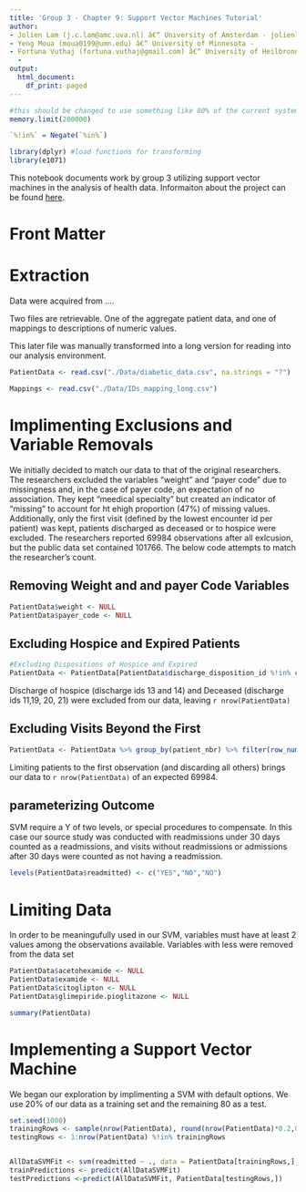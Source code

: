 ```yaml
---
title: 'Group 3 - Chapter 9: Support Vector Machines Tutorial'
author:
- Jolien Lam (j.c.lam@amc.uva.nl) â€“ University of Amsterdam - jolienlam
- Yeng Moua (moua0199@umn.edu) â€“ University of Minnesota -
- Fortuna Vuthaj (fortuna.vuthaj@gmail.com) â€“ University of Heilbronn/Heidelberg
  -
output:
  html_document:
    df_print: paged
---
```


```r

#this should be changed to use something like 80% of the current system's available rM. iS THERE A CALL TO GET CURRENT MAX RAM?
memory.limit(200000)

`%!in%` = Negate(`%in%`)

library(dplyr) #load functions for transforming 
library(e1071)
```

This notebook documents work by group 3 utilizing support vector machines in the analysis of health data. Informaiton about the project can be found [here](https://iphie2018.wordpress.com/academic-program/).

# Front Matter

# Extraction

Data were acquired from ....

Two files are retrievable. One of the aggregate patient data, and one of mappings to descriptions of numeric values.

This later file was manually transformed into a long version for reading into our analysis environment.

```r
PatientData <- read.csv("./Data/diabetic_data.csv", na.strings = "?")

Mappings <- read.csv("./Data/IDs_mapping_long.csv")

```

# Implimenting Exclusions and Variable Removals

We initially decided to match our data to that of the original researchers. The researchers excluded the variables "weight" and "payer code" due to missingness and, in the case of payer code, an expectation of no association. They kept "meedical specialty" but created an indicator of "missing" to account for ht ehigh proportion (47%) of missing values. Additionally, only the first visit (defined by the lowest encounter id per patient) was kept, patients discharged as deceased or to hospice were excluded. The researchers reported 69984 observations after all exlcusion, but the public data set contained 101766. The below code attempts to match the researcher's count.

## Removing Weight and and payer Code Variables

```r
PatientData$weight <- NULL
PatientData$payer_code <- NULL
```

## Excluding Hospice and Expired Patients

```r
#Excluding Dispositions of Hospice and Expired
PatientData <- PatientData[PatientData$discharge_disposition_id %!in% c(13,14,11,19,20,21),]
```

Discharge of hospice (discharge ids 13 and 14) and Deceased (discharge ids 11,19, 20, 21) were excluded from our data, leaving `r nrow(PatientData)`

## Excluding Visits Beyond the First

```r
PatientData <- PatientData %>% group_by(patient_nbr) %>% filter(row_number(encounter_id) == 1)
```

Limiting patients to the first observation (and discarding all others) brings our data to `r nrow(PatientData)` of an expected 69984.

## parameterizing Outcome

SVM require a Y of two levels, or special procedures to compensate. In this case our source study was conducted with readmissions under 30 days counted as a readmissions, and visits without readmissions or admissions after 30 days were counted as not having a readmission.

```r

levels(PatientData$readmitted) <- c("YES","NO","NO")

```

# Limiting Data

In order to be meaningufully used in our SVM, variables must have at least 2 values among the observations available. Variables with less were removed from the data set

```r
PatientData$acetohexamide <- NULL
PatientData$examide <- NULL
PatientData$citoglipton <- NULL
PatientData$glimepiride.pioglitazone <- NULL

summary(PatientData)
```

# Implementing a Support Vector Machine

We began our exploration by implimenting a SVM with default options. We use 20% of our data as a training set and the remaining 80 as a test.

```r
set.seed(1000)
trainingRows <- sample(nrow(PatientData), round(nrow(PatientData)*0.2,0))
testingRows <- 1:nrow(PatientData) %!in% trainingRows


AllDataSVMFit <- svm(readmitted ~ ., data = PatientData[trainingRows,], kernel = "linear")
trainPredictions <- predict(AllDataSVMFit)
testPredictions <-predict(AllDataSVMFit, PatientData[testingRows,])
```





